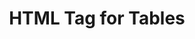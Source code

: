 ---
id: "web_easy_mc_019"
questionType: "MULTIPLE_CHOICE"
title: "HTML Tag for Tables"
description: "Which tag is used to create a table in HTML?"
difficulty: "EASY"
category: "Web Development"
options:
  - "<tab>"
  - "<table>"
  - "<grid>"
  - "<sheet>"
correctAnswer: 1
---